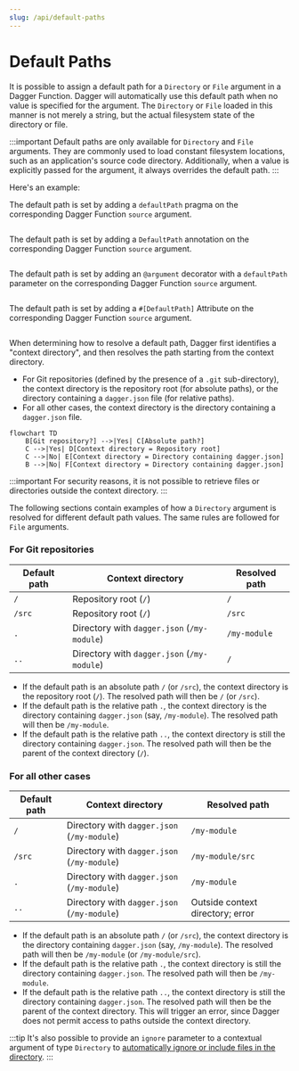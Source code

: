 ```yaml
---
slug: /api/default-paths
---
```


# Default Paths

It is possible to assign a default path for a `Directory` or `File` argument in a Dagger Function. Dagger will automatically use this default path when no value is specified for the argument. The `Directory` or `File` loaded in this manner is not merely a string, but the actual filesystem state of the directory or file.

:::important
Default paths are only available for `Directory` and `File` arguments. They are commonly used to load constant filesystem locations, such as an application's source code directory. Additionally, when a value is explicitly passed for the argument, it always overrides the default path.
:::

Here's an example:

<Tabs groupId="language" queryString="sdk">
<TabItem value="go" label="Go">

The default path is set by adding a `defaultPath` pragma on the corresponding Dagger Function `source` argument.

```go file=./snippets/default-paths/go/main.go
```
</TabItem>
<TabItem value="Python">

The default path is set by adding a `DefaultPath` annotation on the corresponding Dagger Function `source` argument.

```python file=./snippets/default-paths/python/main.py
```
</TabItem>
<TabItem value="typescript" label="TypeScript">

The default path is set by adding an `@argument` decorator with a `defaultPath` parameter on the corresponding Dagger Function `source` argument.

```typescript file=./snippets/default-paths/typescript/index.ts
```
</TabItem>
<TabItem value="PHP">

The default path is set by adding a `#[DefaultPath]` Attribute on the corresponding Dagger Function `source` argument.

```php file=./snippets/default-paths/php/src/MyModule.php
```
</TabItem>
</Tabs>

When determining how to resolve a default path, Dagger first identifies a "context directory", and then resolves the path starting from the context directory.

- For Git repositories (defined by the presence of a `.git` sub-directory), the context directory is the repository root (for absolute paths), or the directory containing a `dagger.json` file (for relative paths).
- For all other cases, the context directory is the directory containing a `dagger.json` file.

```mermaid
flowchart TD
    B[Git repository?] -->|Yes| C[Absolute path?]
    C -->|Yes| D[Context directory = Repository root]
    C -->|No| E[Context directory = Directory containing dagger.json]
    B -->|No| F[Context directory = Directory containing dagger.json]
```

:::important
For security reasons, it is not possible to retrieve files or directories outside the context directory.
:::

The following sections contain examples of how a `Directory` argument is resolved for different default path values. The same rules are followed for `File` arguments.

### For Git repositories

| Default path | Context directory | Resolved path |
| --- | --- | --- |
| `/` | Repository root (`/`) | `/` |
| `/src` | Repository root (`/`) | `/src` |
| `.` | Directory with `dagger.json` (`/my-module`) | `/my-module` |
| `..` | Directory with `dagger.json` (`/my-module`) | `/` |

- If the default path is an absolute path `/` (or `/src`), the context directory is the repository root (`/`). The resolved path will then be `/` (or `/src`).
- If the default path is the relative path `.`, the context directory is the directory containing `dagger.json` (say, `/my-module`). The resolved path will then be `/my-module`.
- If the default path is the relative path `..`, the context directory is still the directory containing `dagger.json`. The resolved path will then be the parent of the context directory (`/`).

### For all other cases

| Default path | Context directory | Resolved path |
| --- | --- | --- |
| `/` | Directory with `dagger.json` (`/my-module`) | `/my-module` |
| `/src` | Directory with `dagger.json` (`/my-module`) | `/my-module/src` |
| `.` | Directory with `dagger.json` (`/my-module`) | `/my-module` |
| `..` | Directory with `dagger.json` (`/my-module`) | Outside context directory; error |

- If the default path is an absolute path `/` (or `/src`),  the context directory is the directory containing `dagger.json` (say, `/my-module`). The resolved path will then be `/my-module` (or `/my-module/src`).
- If the default path is the relative path `.`, the context directory is still the directory containing `dagger.json`. The resolved path will then be `/my-module`.
- If the default path is the relative path `..`, the context directory is still the directory containing `dagger.json`. The resolved path will then be the parent of the context directory. This will trigger an error, since Dagger does not permit access to paths outside the context directory.

:::tip
It's also possible to provide an `ignore` parameter to a contextual argument of type `Directory` to [automatically ignore or include files in the directory](./fs-filters.mdx).
:::
